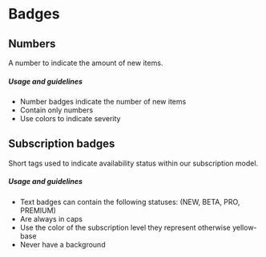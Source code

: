 
# Badges
## Numbers
A number to indicate the amount of new items.


##### Usage and guidelines
* Number badges indicate the number of new items
* Contain only numbers
* Use colors to indicate severity

<CounterExamples />


## Subscription badges
Short tags used to indicate availability status within our subscription model.

##### Usage and guidelines
* Text badges can contain the following statuses: (NEW, BETA, PRO, PREMIUM)
* Are always in caps
* Use the color of the subscription level they represent otherwise yellow-base
* Never have a background

<SubscriptionBadgesExamples />
